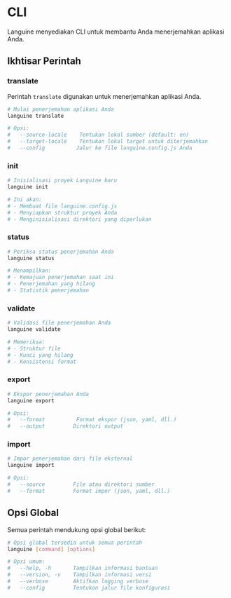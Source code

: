# CLI

Languine menyediakan CLI untuk membantu Anda menerjemahkan aplikasi Anda.

## Ikhtisar Perintah

### translate

Perintah `translate` digunakan untuk menerjemahkan aplikasi Anda.

```bash title="Terminal"
# Mulai penerjemahan aplikasi Anda
languine translate

# Opsi:
#   --source-locale    Tentukan lokal sumber (default: en)
#   --target-locale    Tentukan lokal target untuk diterjemahkan
#   --config          Jalur ke file languine.config.js Anda
```

### init

```bash title="Terminal"
# Inisialisasi proyek Languine baru
languine init

# Ini akan:
# - Membuat file languine.config.js
# - Menyiapkan struktur proyek Anda
# - Menginisialisasi direktori yang diperlukan
```

### status

```bash title="Terminal"
# Periksa status penerjemahan Anda
languine status

# Menampilkan:
# - Kemajuan penerjemahan saat ini
# - Penerjemahan yang hilang
# - Statistik penerjemahan
```

### validate

```bash title="Terminal"
# Validasi file penerjemahan Anda
languine validate

# Memeriksa:
# - Struktur file
# - Kunci yang hilang
# - Konsistensi format
```

### export

```bash title="Terminal"
# Ekspor penerjemahan Anda
languine export

# Opsi:
#   --format          Format ekspor (json, yaml, dll.)
#   --output         Direktori output
```

### import

```bash title="Terminal"
# Impor penerjemahan dari file eksternal
languine import

# Opsi:
#   --source         File atau direktori sumber
#   --format         Format impor (json, yaml, dll.)
```

## Opsi Global

Semua perintah mendukung opsi global berikut:

```bash title="Terminal"
# Opsi global tersedia untuk semua perintah
languine [command] [options]

# Opsi umum:
#   --help, -h       Tampilkan informasi bantuan
#   --version, -v    Tampilkan informasi versi
#   --verbose        Aktifkan logging verbose
#   --config         Tentukan jalur file konfigurasi
```

